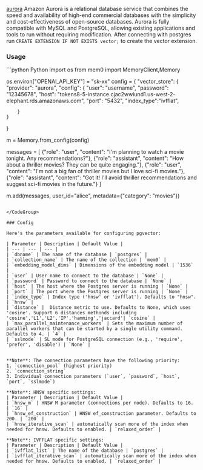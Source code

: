 [aurora](https://aws.amazon.com/rds/aurora/) Amazon Aurora is a relational database service that combines the speed and availability of high-end commercial databases with the simplicity and cost-effectiveness of open-source databases. Aurora is fully compatible with MySQL and PostgreSQL, allowing existing applications and tools to run without requiring modification. After connecting with postgres run `CREATE EXTENSION IF NOT EXISTS vector;` to create the vector extension.

### Usage

<CodeGroup>
```python Python
import os
from mem0 import MemoryClient,Memory

os.environ["OPENAI_API_KEY"] = "sk-xx"
config = {
    "vector_store": {
        "provider": "aurora",
        "config": {
            "user": "username",
            "password": "12345678",
            "host": "tokens8-5-instance.cjac2wwiund1.us-west-2-elephant.rds.amazonaws.com",
            "port": "5432",
            "index_type":"ivfflat",

        }
    }
}

m = Memory.from_config(config)


messages = [
    {"role": "user", "content": "I'm planning to watch a movie tonight. Any recommendations?"},
    {"role": "assistant", "content": "How about a thriller movies? They can be quite engaging."},
    {"role": "user", "content": "I'm not a big fan of thriller movies but I love sci-fi movies."},
    {"role": "assistant", "content": "Got it! I'll avoid thriller recommendations and suggest sci-fi movies in the future."}
]

m.add(messages, user_id="alice", metadata={"category": "movies"})
```

</CodeGroup>

### Config

Here's the parameters available for configuring pgvector:

| Parameter | Description | Default Value |
| --- | --- | --- |
| `dbname` | The name of the database | `postgres` |
| `collection_name` | The name of the collection | `mem0` |
| `embedding_model_dims` | Dimensions of the embedding model | `1536` |
| `user` | User name to connect to the database | `None` |
| `password` | Password to connect to the database | `None` |
| `host` | The host where the Postgres server is running | `None` |
| `port` | The port where the Postgres server is running | `None` |
| `index_type` | Index type ('hnsw' or 'ivfflat'). Defaults to "hnsw". | `hnsw` |
| `distance` |  Distance metric to use. Defaults to None, which uses 'cosine'. Support 6 distances methonds including 'cosine','L1','L2','IP','hamming','jaccard'| `cosine` |
| `max_parallel_maintenance_workers` | Sets the maximum number of parallel workers that can be started by a single utility command. Defaults to 4. | `4` |
| `sslmode` | SL mode for PostgreSQL connection (e.g., 'require', 'prefer', 'disable') | `None` |


**Note**: The connection parameters have the following priority:
1. `connection_pool` (highest priority)
2. `connection_string`
3. Individual connection parameters (`user`, `password`, `host`, `port`, `sslmode`)

**Note**: HNSW specific settings:
| Parameter | Description | Default Value |
| `hnsw_m` | HNSW M parameter (connections per node). Defaults to 16. | `16` |
| `hnsw_ef_construction` | HNSW ef_construction parameter. Defaults to 200. | `200` |
| `hnsw_iterative_scan` | automatically scan more of the index when needed for hnsw. Defaults to enabled. | `relaxed_order` |

**Note**: IVFFLAT specific settings:
| Parameter | Description | Default Value |
| `ivfflat_list` | The name of the database | `postgres` |
| `ivfflat_iterative_scan` | automatically scan more of the index when needed for hnsw. Defaults to enabled. | `relaxed_order` |